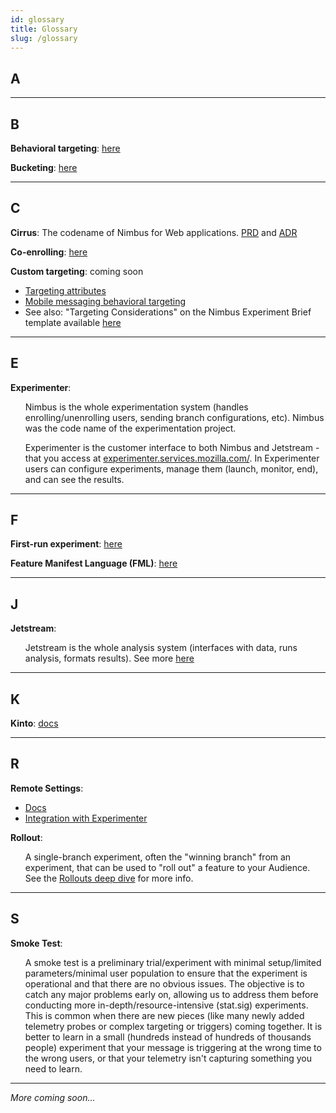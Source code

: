 ```yaml
---
id: glossary 
title: Glossary
slug: /glossary
---
```


## A 

----

## B

**Behavioral targeting**: [here](/mobile-behavioral-targeting)

**Bucketing**: [here](/bucketing)

----

## C 

**Cirrus**: The codename of Nimbus for Web applications. [PRD](https://docs.google.com/document/d/1bg7GUoGeGusiSHE945P0XWkX_beGDQCb7gTMImliI44/edit#heading=h.hs9kv3uaq67s) and [ADR](https://docs.google.com/document/d/1ub46GXVz0rD6vsdS85UF_LvUfJItMwE9jicFCXc1jvw/edit)

**Co-enrolling**: [here](/fml/coenrolling-features)

**Custom targeting**: coming soon
   * [Targeting attributes](https://firefox-source-docs.mozilla.org/browser/components/newtab/content-src/asrouter/docs/targeting-attributes.html)
   * [Mobile messaging behavioral targeting](/mobile-behavioral-targeting)
   * See also: "Targeting Considerations" on the Nimbus Experiment Brief template available [here](/for-product#where-do-i-start)

----

## E 

**Experimenter**: 
<ul>
Nimbus is the whole experimentation system (handles enrolling/unenrolling users, sending branch configurations, etc). Nimbus was the code name of the experimentation project. 
</ul>
<ul>
Experimenter is the customer interface to both Nimbus and Jetstream - that you access at <a href="https://experimenter.services.mozilla.com/">experimenter.services.mozilla.com/</a>. In Experimenter users can configure experiments, manage them (launch, monitor, end), and can see the results.
</ul>

----

## F 

**First-run experiment**: [here](/mobile-first-run-experiments)

**Feature Manifest Language (FML)**: [here](/fml-spec)

----

## J 

**Jetstream**: 
<ul>
Jetstream is the whole analysis system (interfaces with data, runs analysis, formats results). See more <a href="/jetstream/jetstream">here</a>
</ul>

----

## K 

**Kinto**: [docs](https://docs.kinto-storage.org/en/stable/index.html)

----

## R 

**Remote Settings**: 
   * [Docs](https://remote-settings.readthedocs.io/en/latest/)
   * [Integration with Experimenter](https://github.com/mozilla/experimenter/tree/main/docs/experimenter#overview)

**Rollout**: 
<ul>
A single-branch experiment, often the "winning branch" from an experiment, that can be used to "roll out" a feature to your Audience. See the <a href="/deep-dives/experimenter/rollouts">Rollouts deep dive</a> for more info.
</ul>

----

## S

**Smoke Test**:
<ul> 
A smoke test is a preliminary trial/experiment with minimal setup/limited parameters/minimal user population to ensure that the experiment is operational and that there are no obvious issues. The objective is to catch any major problems early on, allowing us to address them before conducting more in-depth/resource-intensive (stat.sig) experiments.  This is common when there are new pieces (like many newly added telemetry probes or complex targeting or triggers) coming together.  It is better to learn in a small (hundreds instead of hundreds of thousands people) experiment that your message is triggering at the wrong time to the wrong users, or that your telemetry isn't capturing something you need to learn. 
</ul>

----

_More coming soon..._
